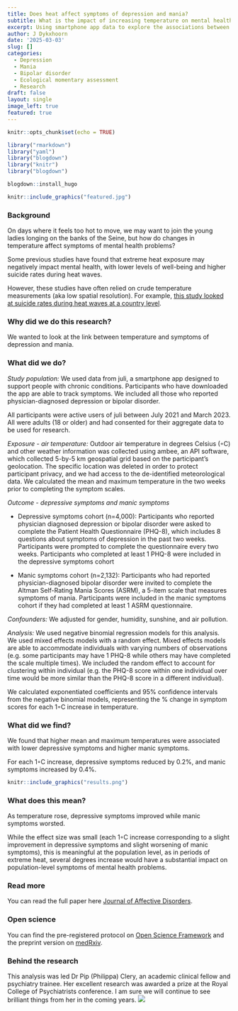 ```yaml
---
title: Does heat affect symptoms of depression and mania? 
subtitle: What is the impact of increasing temperature on mental health? 
excerpt: Using smartphone app data to explore the associations between temperature and symptoms of depression and mania.
author: J Dykxhoorn
date: '2025-03-03'
slug: []
categories:
  - Depression
  - Mania
  - Bipolar disorder
  - Ecological momentary assessment
  - Research
draft: false
layout: single
image_left: true
featured: true
---
```

```r
knitr::opts_chunk$set(echo = TRUE)

library("rmarkdown")
library("yaml")
library("blogdown")
library("knitr")
library("blogdown")

blogdown::install_hugo

```



```r
knitr::include_graphics("featured.jpg")
```

### Background

On days where it feels too hot to move, we may want to join the young ladies longing on the banks of the Seine, but how do changes in temperature affect symptoms of mental health problems? 

Some previous studies have found that extreme heat exposure may negatively impact mental health, with lower levels of well-being and higher suicide rates during heat waves. 

However, these studies have often relied on crude temperature measurements (aka low spatial resolution). For example, [this study looked at suicide rates during heat waves at a country level](https://www.nature.com/articles/s41598-021-01448-3).

### Why did we do this research?
We wanted to look at the link between temperature and symptoms of depression and mania. 

### What did we do?
*Study population:* We used data from juli, a smartphone app designed to support people with chronic conditions. Participants who have downloaded the app are able to track symptoms. We included all those who reported physician-diagnosed depression or bipolar disorder. 

All participants were active users of juli between July 2021 and March 2023. All were adults (18 or older) and had consented for their aggregate data to be used for research. 


*Exposure - air temperature:* 
Outdoor air temperature in degrees Celsius (◦C) and other weather information was collected using ambee, an API software, which collected  5-by-5 km geospatial grid based on the participant's geolocation. The specific location was deleted in order to protect participant privacy, and we had access to the de-identified meteorological data. We calculated the mean and maximum temperature in the two weeks prior to completing the symptom scales. 



*Outcome - depressive symptoms and manic symptoms* 

+ Depressive symptoms cohort (n=4,000): Participants who reported physician diagnosed depression or bipolar disorder were asked to complete the Patient Health Questionnaire (PHQ-8), which includes 8 questions about symptoms of depression in the past two weeks. Participants were prompted to complete the questionnaire every two weeks. Participants who completed at least 1 PHQ-8 were included in the depressive symptoms cohort

+ Manic symptoms cohort (n=2,132): Participants who had reported physician-diagnosed bipolar disorder were invited to complete the Altman Self-Rating Mania Scores (ASRM), a 5-item scale that measures symptoms of mania. Participants were included in the manic symptoms cohort if they had completed at least 1 ASRM questionnaire. 


*Confounders:* We adjusted for gender, humidity, sunshine, and air pollution. 


*Analysis:* We used negative binomial regression models for this analysis. We used mixed effects models with a random effect. Mixed effects models are able to accommodate individuals with varying numbers of observations (e.g. some participants may have 1 PHQ-8 while others may have completed the scale multiple times). We included the random effect to account for clustering within individual (e.g. the PHQ-8 score within one individual over time would be more similar than the PHQ-8 score in a different individual). 

We calculated exponentiated coefficients and 95% confidence intervals from the negative binomial models, representing the % change in symptom scores for each 1◦C increase in temperature. 


### What did we find?

We found that higher mean and maximum temperatures were associated with lower depressive symptoms and higher manic symptoms.  

For each 1◦C increase, depressive symptoms reduced by 0.2%, and manic symptoms increased by 0.4%.

```r
knitr::include_graphics("results.png")
```


### What does this mean?

As temperature rose, depressive symptoms improved while manic symptoms worsted. 

While the effect size was small (each 1◦C increase corresponding to a slight improvement in depressive symptoms and slight worsening of manic symptoms), this is meaningful at the population level, as in periods of extreme heat, several degrees increase would have a substantial impact on population-level symptoms of mental health problems. 


### Read more

You can read the full paper here [Journal of Affective Disorders](https://www.sciencedirect.com/science/article/pii/S0165032725003854?dgcid=coauthor). 


### Open science

You can find the pre-registered protocol on [Open Science Framework]( https://osf.io/qk76w) and the preprint version on [medRxiv](https://www.medrxiv.org/content/10.1101/2024.10.10.24315229v1).


### Behind the research

This analysis was led Dr Pip (Philippa) Clery, an academic clinical fellow and psychiatry trainee. Her excellent research was awarded a prize at the Royal College of Psychiatrists conference. I am sure we will continue to see brilliant things from her in the coming years. 
![](images/Pip.jpg)